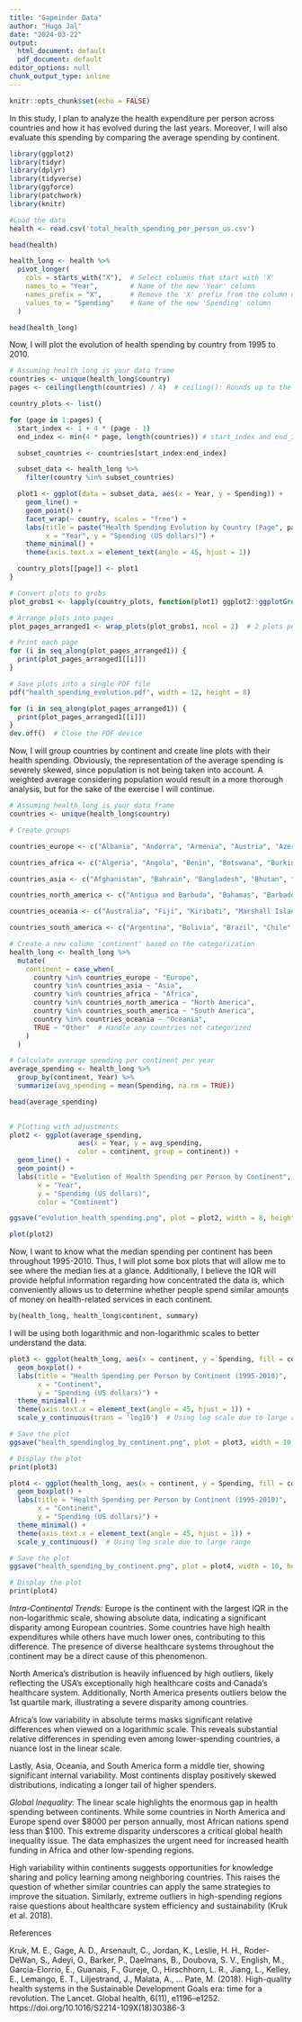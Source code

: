 ---
title: "Gapminder Data"
author: "Hugo Jal"
date: "2024-03-22"
output:
  html_document: default
  pdf_document: default
editor_options: null
chunk_output_type: inline
---

```{r setup, echo=TRUE, results='hide', message=FALSE, warning=FALSE}
knitr::opts_chunk$set(echo = FALSE)
```

In this study, I plan to analyze the health expenditure per person across countries and how it has evolved during the last years. Moreover, I will also evaluate this spending by comparing the average spending by continent.

```{r, echo=TRUE, results='hide', message=FALSE, warning=FALSE}
library(ggplot2)
library(tidyr)
library(dplyr)
library(tidyverse)
library(ggforce)
library(patchwork)
library(knitr)
```


```{r, echo=TRUE, results='hide', message=FALSE, warning=FALSE}
#Load the data
health <- read.csv('total_health_spending_per_person_us.csv')
```

```{r, echo=TRUE, results='show', message=FALSE, warning=FALSE}
head(health)
```

```{r Data Wrangling, echo=TRUE, results='hide', message=FALSE, warning=FALSE}
health_long <- health %>%
  pivot_longer(
    cols = starts_with("X"),  # Select columns that start with 'X'
    names_to = "Year",        # Name of the new 'Year' column
    names_prefix = "X",       # Remove the 'X' prefix from the column names
    values_to = "Spending"    # Name of the new 'Spending' column
  )
```

```{r, echo=TRUE, results='show', message=FALSE, warning=FALSE}
head(health_long)
```

Now, I will plot the evolution of health spending by country from 1995 to 2010.
```{r Plotting Evolution by Country, echo=TRUE, results='hide', message=FALSE, warning=FALSE}
# Assuming health_long is your data frame
countries <- unique(health_long$country)
pages <- ceiling(length(countries) / 4)  # ceiling(): Rounds up to the nearest whole number, ensuring there are enough pages for all countries. 4 plots per page

country_plots <- list()

for (page in 1:pages) {
  start_index <- 1 + 4 * (page - 1)
  end_index <- min(4 * page, length(countries)) # start_index and end_index: Calculate the range of indices in the countries vector for the current page. For example, for page 1 (page = 1), start_index is 1 and end_index is the minimum of 4 * 1 (4) or the total number of countries (length(countries)).

  subset_countries <- countries[start_index:end_index]

  subset_data <- health_long %>%
    filter(country %in% subset_countries)

  plot1 <- ggplot(data = subset_data, aes(x = Year, y = Spending)) +
    geom_line() +
    geom_point() +
    facet_wrap(~ country, scales = "free") +
    labs(title = paste("Health Spending Evolution by Country (Page", page, ")"),
         x = "Year", y = "Spending (US dollars)") +
    theme_minimal() +
    theme(axis.text.x = element_text(angle = 45, hjust = 1))

  country_plots[[page]] <- plot1
}

# Convert plots to grobs
plot_grobs1 <- lapply(country_plots, function(plot1) ggplot2::ggplotGrob(plot1))

# Arrange plots into pages
plot_pages_arranged1 <- wrap_plots(plot_grobs1, ncol = 2)  # 2 plots per row

# Print each page
for (i in seq_along(plot_pages_arranged1)) {
  print(plot_pages_arranged1[[i]])
}

# Save plots into a single PDF file
pdf("health_spending_evolution.pdf", width = 12, height = 8)

for (i in seq_along(plot_pages_arranged1)) {
  print(plot_pages_arranged1[[i]])
}
dev.off()  # Close the PDF device
```

Now, I will group countries by continent and create line plots with their health spending. Obviously, the representation of the average spending is severely skewed, since population is not being taken into account. A weighted average considering population would result in a more thorough analysis, but for the sake of the exercise I will continue.

```{r Creating Continent Groups, echo=TRUE, results='hide'}
# Assuming health_long is your data frame
countries <- unique(health_long$country)

# Create groups

countries_europe <- c("Albania", "Andorra", "Armenia", "Austria", "Azerbaijan", "Belarus", "Belgium", "Bosnia and Herzegovina", "Bulgaria", "Croatia", "Cyprus", "Czech Republic", "Denmark", "Estonia", "Finland", "France", "Georgia", "Germany", "Greece", "Hungary", "Iceland", "Ireland", "Italy", "Kazakhstan", "Latvia", "Liechtenstein", "Lithuania", "Luxembourg", "Malta", "Moldova", "Monaco", "Montenegro", "Netherlands", "North Macedonia", "Norway", "Poland", "Portugal", "Romania", "Russia", "San Marino", "Serbia", "Slovak Republic", "Slovenia", "Spain", "Sweden", "Switzerland", "Turkey", "Ukraine", "UK", "Vatican City")

countries_africa <- c("Algeria", "Angola", "Benin", "Botswana", "Burkina Faso", "Burundi", "Cabo Verde", "Cameroon", "Central African Republic", "Chad", "Comoros", "Congo, Dem. Rep.", "Congo, Rep.", "Djibouti", "Egypt", "Equatorial Guinea", "Eritrea", "Eswatini", "Ethiopia", "Gabon", "Gambia", "Ghana", "Guinea", "Guinea-Bissau", "Ivory Coast", "Kenya", "Lesotho", "Liberia", "Libya", "Madagascar", "Malawi", "Mali", "Mauritania", "Mauritius", "Morocco", "Mozambique", "Namibia", "Niger", "Nigeria", "Rwanda", "Sao Tome and Principe", "Senegal", "Seychelles", "Sierra Leone", "Somalia", "South Africa", "South Sudan", "Sudan", "Tanzania", "Togo", "Tunisia", "Uganda", "Zambia", "Zimbabwe")

countries_asia <- c("Afghanistan", "Bahrain", "Bangladesh", "Bhutan", "Brunei", "Cambodia", "China", "East Timor", "India", "Indonesia", "Iran", "Iraq", "Israel", "Japan", "Jordan", "Kazakhstan", "Kuwait", "Kyrgyzstan", "Laos", "Lebanon", "Malaysia", "Maldives", "Mongolia", "Myanmar", "Nepal", "North Korea", "Oman", "Pakistan", "Palestine", "Philippines", "Qatar", "Saudi Arabia", "Singapore", "South Korea", "Sri Lanka", "Syria", "Taiwan", "Tajikistan", "Thailand", "Turkey", "Turkmenistan", "United Arab Emirates", "Uzbekistan", "Vietnam", "Yemen")

countries_north_america <- c("Antigua and Barbuda", "Bahamas", "Barbados", "Belize", "Canada", "Costa Rica", "Cuba", "Dominica", "Dominican Republic", "El Salvador", "Grenada", "Guatemala", "Haiti", "Honduras", "Jamaica", "Mexico", "Nicaragua", "Panama", "Saint Kitts and Nevis", "Saint Lucia", "Saint Vincent and the Grenadines", "Trinidad and Tobago", "USA")

countries_oceania <- c("Australia", "Fiji", "Kiribati", "Marshall Islands", "Micronesia", "Nauru", "New Zealand", "Palau", "Papua New Guinea", "Samoa", "Solomon Islands", "Tonga", "Tuvalu", "Vanuatu")

countries_south_america <- c("Argentina", "Bolivia", "Brazil", "Chile", "Colombia", "Ecuador", "Guyana", "Paraguay", "Peru", "Suriname", "Uruguay", "Venezuela")

```

```{r Adding Continent Column, echo=TRUE, results='show', message=FALSE, warning=FALSE}
# Create a new column 'continent' based on the categorization
health_long <- health_long %>%
  mutate(
    continent = case_when(
      country %in% countries_europe ~ "Europe",
      country %in% countries_asia ~ "Asia",
      country %in% countries_africa ~ "Africa",
      country %in% countries_north_america ~ "North America",
      country %in% countries_south_america ~ "South America",
      country %in% countries_oceania ~ "Oceania",
      TRUE ~ "Other"  # Handle any countries not categorized
    )
  )

# Calculate average spending per continent per year
average_spending <- health_long %>%
  group_by(continent, Year) %>%
  summarize(avg_spending = mean(Spending, na.rm = TRUE))

head(average_spending)
  
```

```{r Evolution of Health Spending per Person by Continent, echo=TRUE, results='hide', message=FALSE, warning=FALSE}

# Plotting with adjustments
plot2 <- ggplot(average_spending, 
                 aes(x = Year, y = avg_spending, 
                 color = continent, group = continent)) +
  geom_line() +
  geom_point() +
  labs(title = "Evolution of Health Spending per Person by Continent",
       x = "Year",
       y = "Spending (US dollars)",
       color = "Continent")

ggsave("evolution_health_spending.png", plot = plot2, width = 8, height = 6)

plot(plot2)

```

Now, I want to know what the median spending per continent has been throughout 1995-2010. Thus, I will plot some box plots that will allow me to see where the median lies at a glance. Additionally, I believe the IQR will provide helpful information regarding how concentrated the data is, which conveniently allows us to determine whether people spend similar amounts of money on health-related services in each continent.

```{r, echo=TRUE, results='show', message=FALSE, warning=FALSE}
by(health_long, health_long$continent, summary)
```

I will be using both logarithmic and non-logarithmic scales to better understand the data.

```{r Logarithmic Health Spending per Person by Continent, echo=TRUE, results='hide', message=FALSE, warning=FALSE}
plot3 <- ggplot(health_long, aes(x = continent, y = Spending, fill = continent)) +
  geom_boxplot() +
  labs(title = "Health Spending per Person by Continent (1995-2010)",
       x = "Continent",
       y = "Spending (US dollars)") +
  theme_minimal() +
  theme(axis.text.x = element_text(angle = 45, hjust = 1)) +
  scale_y_continuous(trans = 'log10')  # Using log scale due to large range

# Save the plot
ggsave("health_spendinglog_by_continent.png", plot = plot3, width = 10, height = 6)

# Display the plot
print(plot3)
```

```{r Non-logarithmic Health Spending per Person by Continent, echo=TRUE, results='hide', message=FALSE, warning=FALSE}
plot4 <- ggplot(health_long, aes(x = continent, y = Spending, fill = continent)) +
  geom_boxplot() +
  labs(title = "Health Spending per Person by Continent (1995-2010)",
       x = "Continent",
       y = "Spending (US dollars)") +
  theme_minimal() +
  theme(axis.text.x = element_text(angle = 45, hjust = 1)) +
  scale_y_continuous()  # Using log scale due to large range

# Save the plot
ggsave("health_spending_by_continent.png", plot = plot4, width = 10, height = 6)

# Display the plot
print(plot4)
```

*Intra-Continental Trends:*
Europe is the continent with the largest IQR in the non-logarithmic scale, showing absolute data, indicating a significant disparity among European countries. Some countries have high health expenditures while others have much lower ones, contributing to this difference. The presence of diverse healthcare systems throughout the continent may be a direct cause of this phenomenon.

North America's distribution is heavily influenced by high outliers, likely reflecting the USA's exceptionally high healthcare costs and Canada's healthcare system. Additionally, North America presents outliers below the 1st quartile mark, illustrating a severe disparity among countries.

Africa's low variability in absolute terms masks significant relative differences when viewed on a logarithmic scale. This reveals substantial relative differences in spending even among lower-spending countries, a nuance lost in the linear scale.

Lastly, Asia, Oceania, and South America form a middle tier, showing significant internal variability. Most continents display positively skewed distributions, indicating a longer tail of higher spenders.

*Global Inequality:*
The linear scale highlights the enormous gap in health spending between continents. While some countries in North America and Europe spend over $8000 per person annually, most African nations spend less than $100. This extreme disparity underscores a critical global health inequality issue. The data emphasizes the urgent need for increased health funding in Africa and other low-spending regions.

High variability within continents suggests opportunities for knowledge sharing and policy learning among neighboring countries. This raises the question of whether similar countries can apply the same strategies to improve the situation. Similarly, extreme outliers in high-spending regions raise questions about healthcare system efficiency and sustainability (Kruk et al. 2018).


References

Kruk, M. E., Gage, A. D., Arsenault, C., Jordan, K., Leslie, H. H., Roder-DeWan, S., Adeyi, O., Barker, P., Daelmans, B., Doubova, S. V., English, M., García-Elorrio, E., Guanais, F., Gureje, O., Hirschhorn, L. R., Jiang, L., Kelley, E., Lemango, E. T., Liljestrand, J., Malata, A., … Pate, M. (2018). High-quality health systems in the Sustainable Development Goals era: time for a revolution. The Lancet. Global health, 6(11), e1196–e1252. https://doi.org/10.1016/S2214-109X(18)30386-3

